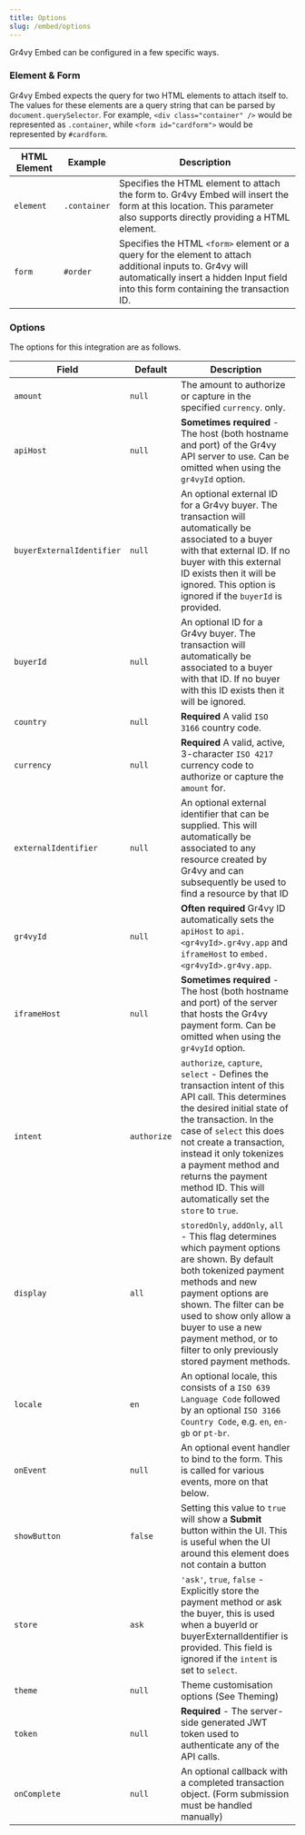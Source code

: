 ```yaml
---
title: Options
slug: /embed/options
---
```


Gr4vy Embed can be configured in a few specific ways.

### Element & Form

Gr4vy Embed expects the query for two HTML elements to attach itself to. The
values for these elements are a query string that can be parsed by
`document.querySelector`. For example, `<div class="container" />` would be
represented as `.container`, while `<form id="cardform">` would be represented
by `#cardform`.

| HTML Element | Example      | Description                                                                                                                                                                                       |
| ------------ | ------------ | ------------------------------------------------------------------------------------------------------------------------------------------------------------------------------------------------- |
| `element`    | `.container` | Specifies the HTML element to attach the form to. Gr4vy Embed will insert the form at this location. This parameter also supports directly providing a HTML element.                              |
| `form`       | `#order`     | Specifies the HTML `<form>` element or a query for the element to attach additional inputs to. Gr4vy will automatically insert a hidden Input field into this form containing the transaction ID. |

### Options

The options for this integration are as follows.

| Field                     | Default     | Description                                                                                                                                                                                                                                                                                                                                    |
| ------------------------- | ----------- | ---------------------------------------------------------------------------------------------------------------------------------------------------------------------------------------------------------------------------------------------------------------------------------------------------------------------------------------------- |
| `amount`                  | `null`      | The amount to authorize or capture in the specified `currency`. only.                                                                                                                                                                                                                                                                          |
| `apiHost`                 | `null`      | **Sometimes required** - The host (both hostname and port) of the Gr4vy API server to use. Can be omitted when using the `gr4vyId` option.                                                                                                                                                                                                     |
| `buyerExternalIdentifier` | `null`      | An optional external ID for a Gr4vy buyer. The transaction will automatically be associated to a buyer with that external ID. If no buyer with this external ID exists then it will be ignored. This option is ignored if the `buyerId` is provided.                                                                                           |
| `buyerId`                 | `null`      | An optional ID for a Gr4vy buyer. The transaction will automatically be associated to a buyer with that ID. If no buyer with this ID exists then it will be ignored.                                                                                                                                                                           |
| `country`                 | `null`      | **Required** A valid `ISO 3166` country code.                                                                                                                                                                                                                                                                                                  |
| `currency`                | `null`      | **Required** A valid, active, 3-character `ISO 4217` currency code to authorize or capture the `amount` for.                                                                                                                                                                                                                                   |
| `externalIdentifier`      | `null`      | An optional external identifier that can be supplied. This will automatically be associated to any resource created by Gr4vy and can subsequently be used to find a resource by that ID                                                                                                                                                        |
| `gr4vyId`                 | `null`      | **Often required** Gr4vy ID automatically sets the `apiHost` to `api.<gr4vyId>.gr4vy.app` and `iframeHost` to `embed.<gr4vyId>.gr4vy.app`.                                                                                                                                                                                                     |
| `iframeHost`              | `null`      | **Sometimes required** - The host (both hostname and port) of the server that hosts the Gr4vy payment form. Can be omitted when using the `gr4vyId` option.                                                                                                                                                                                    |
| `intent`                  | `authorize` | `authorize`, `capture`, `select` - Defines the transaction intent of this API call. This determines the desired initial state of the transaction. In the case of `select` this does not create a transaction, instead it only tokenizes a payment method and returns the payment method ID. This will automatically set the `store` to `true`. |
| `display`                 | `all`       | `storedOnly`, `addOnly`, `all` - This flag determines which payment options are shown. By default both tokenized payment methods and new payment options are shown. The filter can be used to show only allow a buyer to use a new payment method, or to filter to only previously stored payment methods.                                     |
| `locale`                  | `en`        | An optional locale, this consists of a `ISO 639 Language Code` followed by an optional `ISO 3166 Country Code`, e.g. `en`, `en-gb` or `pt-br`.                                                                                                                                                                                                 |
| `onEvent`                 | `null`      | An optional event handler to bind to the form. This is called for various events, more on that below.                                                                                                                                                                                                                                          |
| `showButton`              | `false`     | Setting this value to `true` will show a **Submit** button within the UI. This is useful when the UI around this element does not contain a button                                                                                                                                                                                             |
| `store`                   | `ask`       | `'ask'`, `true`, `false` - Explicitly store the payment method or ask the buyer, this is used when a buyerId or buyerExternalIdentifier is provided. This field is ignored if the `intent` is set to `select`.                                                                                                                                 |
| `theme`                   | `null`      | Theme customisation options (See Theming)                                                                                                                                                                                                                                                                                                      |
| `token`                   | `null`      | **Required** - The server-side generated JWT token used to authenticate any of the API calls.                                                                                                                                                                                                                                                  |
| `onComplete`              | `null`      | An optional callback with a completed transaction object. (Form submission must be handled manually)                                                                                                                                                                                                                                           |

